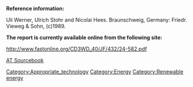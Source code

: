 '''Reference information:'''

Uli Werner, Ulrich Stohr and Nicolai Hees. Braunschweig, Germany: Friedr. Vieweg & Sohn, (c)1989.



'''The report is currently available online from the following site:'''

http://www.fastonline.org/CD3WD_40/JF/432/24-582.pdf



[[AT Sourcebook]]
[[Category:Appropriate_technology]]
[[Category:Energy]]
[[Category:Renewable energy]]